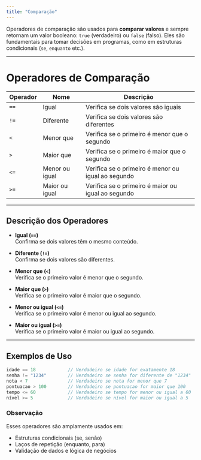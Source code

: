 ```yaml
---
title: "Comparação"
---
```


 

Operadores de comparação são usados para **comparar valores** e sempre retornam um valor booleano: `true` (verdadeiro) ou `false` (falso). Eles são fundamentais para tomar decisões em programas, como em estruturas condicionais (`se`, `enquanto` etc.).

---

# Operadores de Comparação

| Operador | Nome             | Descrição                              |
|----------|------------------|--------------------------------------|
| `==`     | Igual            | Verifica se dois valores são iguais  |
| `!=`     | Diferente        | Verifica se dois valores são diferentes |
| `<`      | Menor que        | Verifica se o primeiro é menor que o segundo |
| `>`      | Maior que        | Verifica se o primeiro é maior que o segundo |
| `<=`     | Menor ou igual   | Verifica se o primeiro é menor ou igual ao segundo |
| `>=`     | Maior ou igual   | Verifica se o primeiro é maior ou igual ao segundo |

---

## Descrição dos Operadores

- **Igual (`==`)**  
  Confirma se dois valores têm o mesmo conteúdo.

- **Diferente (`!=`)**  
  Confirma se dois valores são diferentes.

- **Menor que (`<`)**  
  Verifica se o primeiro valor é menor que o segundo.

- **Maior que (`>`)**  
  Verifica se o primeiro valor é maior que o segundo.

- **Menor ou igual (`<=`)**  
  Verifica se o primeiro valor é menor ou igual ao segundo.

- **Maior ou igual (`>=`)**  
  Verifica se o primeiro valor é maior ou igual ao segundo.

---

## Exemplos de Uso

```dart
idade == 18            // Verdadeiro se idade for exatamente 18
senha != "1234"        // Verdadeiro se senha for diferente de "1234"
nota < 7               // Verdadeiro se nota for menor que 7
pontuacao > 100        // Verdadeiro se pontuacao for maior que 100
tempo <= 60            // Verdadeiro se tempo for menor ou igual a 60
nível >= 5             // Verdadeiro se nível for maior ou igual a 5
```

### Observação

Esses operadores são amplamente usados em:

- Estruturas condicionais (se, senão)
- Laços de repetição (enquanto, para)
- Validação de dados e lógica de negócios

 
